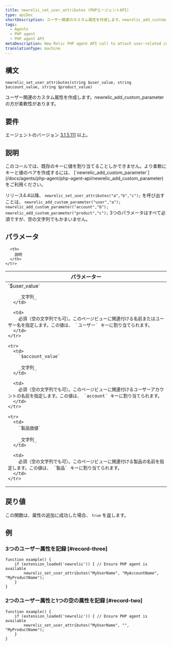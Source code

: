 ```yaml
---
title: newrelic_set_user_attributes (PHPエージェントAPI)
type: apiDoc
shortDescription: ユーザー関連のカスタム属性を作成します。newrelic_add_custom_parameterの方が柔軟性があります。
tags:
  - Agents
  - PHP agent
  - PHP agent API
metaDescription: New Relic PHP agent API call to attach user-related custom attributes to APM and browser events.
translationType: machine
---
```


## 構文

```
newrelic_set_user_attributes(string $user_value, string $account_value, string $product_value)
```

ユーザー関連のカスタム属性を作成します。newrelic_add_custom_parameterの方が柔軟性があります。

## 要件

エージェントのバージョン [3.1.5.111](/docs/release-notes/agent-release-notes/php-release-notes/php-agent-315111) 以上。

## 説明

<Callout variant="tip">
  このコールでは、既存のキーに値を割り当てることしかできません。より柔軟にキーと値のペアを作成するには、 [`newrelic_add_custom_parameter`](/docs/agents/php-agent/php-agent-api/newrelic_add_custom_parameter) をご利用ください。
</Callout>

リリース4.4以降、 `newrelic_set_user_attributes("a","b","c");` を呼び出すことは、 `newrelic_add_custom_parameter("user","a"); newrelic_add_custom_parameter("account","b"); newrelic_add_custom_parameter("product","c");` 3つのパラメータはすべて必須ですが、空の文字列でもかまいません。

## パラメータ

<table>
  <thead>
    <tr>
      <th width="25%">
        パラメーター
      </th>

      <th>
        説明
      </th>
    </tr>
  </thead>

  <tbody>
    <tr>
      <td>
        `$user_value`

        _文字列_
      </td>

      <td>
        必須（空の文字列でも可）。このページビューに関連付ける名前またはユーザー名を指定します。この値は、 `ユーザー` キーに割り当てられます。
      </td>
    </tr>

    <tr>
      <td>
        `$account_value`

        _文字列_
      </td>

      <td>
        必須（空の文字列でも可）。このページビューに関連付けるユーザーアカウントの名前を指定します。この値は、 `account` キーに割り当てられます。
      </td>
    </tr>

    <tr>
      <td>
        `製品価値`

        _文字列_
      </td>

      <td>
        必須（空の文字列でも可）。このページビューに関連付ける製品の名前を指定します。この値は、 `製品` キーに割り当てられます。
      </td>
    </tr>
  </tbody>
</table>

## 戻り値

この関数は、属性の追加に成功した場合、 `true` を返します。

## 例

### 3つのユーザー属性を記録 [#record-three]

```
function example() {
    if (extension_loaded('newrelic')) { // Ensure PHP agent is available
        newrelic_set_user_attributes("MyUserName", "MyAccountName", "MyProductName");
    }
}
```

### 2つのユーザー属性と1つの空の属性を記録 [#record-two]

```
function example() {
    if (extension_loaded('newrelic')) { // Ensure PHP agent is available
        newrelic_set_user_attributes("MyUserName", "", "MyProductName");
    }
}
```
